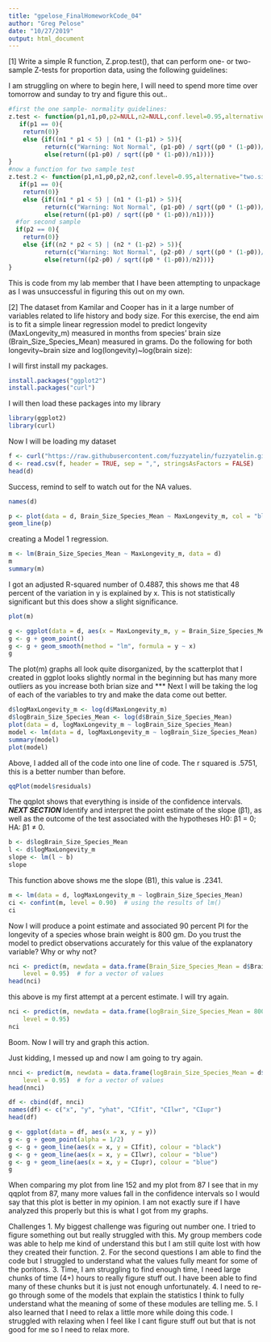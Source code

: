 ```yaml
---
title: "gpelose_FinalHomeworkCode_04"
author: "Greg Pelose"
date: "10/27/2019"
output: html_document
---
```


[1] Write a simple R function, Z.prop.test(), that can perform one- or two-sample Z-tests for proportion data, using the following guidelines:

I am struggling on where to begin here, I will need to spend more time over tomorrow and sunday to try and figure this out.. 

```r
#first the one sample- normality guidelines:
z.test <- function(p1,n1,p0,p2=NULL,n2=NULL,conf.level=0.95,alternative="two.sided") {
   if(p1 == 0){
    return(0)}
    else {if((n1 * p1 < 5) | (n1 * (1-p1) > 5)){
          return(c("Warning: Not Normal", (p1-p0) / sqrt((p0 * (1-p0))/n1)))}
          else(return((p1-p0) / sqrt((p0 * (1-p0))/n1)))}
}
#now a function for two sample test
z.test.2 <- function(p1,n1,p0,p2,n2,conf.level=0.95,alternative="two.sided") {
   if(p1 == 0){
    return(0)}
    else {if((n1 * p1 < 5) | (n1 * (1-p1) > 5)){
          return(c("Warning: Not Normal", (p1-p0) / sqrt((p0 * (1-p0))/n1)))}
          else(return((p1-p0) / sqrt((p0 * (1-p0))/n1)))}
  #for second sample
  if(p2 == 0){
    return(0)}
    else {if((n2 * p2 < 5) | (n2 * (1-p2) > 5)){
          return(c("Warning: Not Normal", (p2-p0) / sqrt((p0 * (1-p0))/n2)))}
          else(return((p2-p0) / sqrt((p0 * (1-p0))/n2)))}
}
```

This is code from my lab member that I have been attempting to unpackage as I was unsuccessful in figuring this out on my own.  

[2] The dataset from Kamilar and Cooper has in it a large number of variables related to life history and body size. For this exercise, the end aim is to fit a simple linear regression model to predict longevity (MaxLongevity_m) measured in months from species’ brain size (Brain_Size_Species_Mean) measured in grams. Do the following for both  longevity~brain size and log(longevity)~log(brain size):

I will first install my packages.

```r
install.packages("ggplot2")
install.packages("curl")
```

I will then load these packages into my library

```r
library(ggplot2)
library(curl)
```

Now I will be loading my dataset

```r
f <- curl("https://raw.githubusercontent.com/fuzzyatelin/fuzzyatelin.github.io/master/AN597_Fall19/KamilarAndCooperData.csv")
d <- read.csv(f, header = TRUE, sep = ",", stringsAsFactors = FALSE)
head(d)
```

Success, remind to self to watch out for the NA values. 

```r
names(d)
```

```r
p <- plot(data = d, Brain_Size_Species_Mean ~ MaxLongevity_m, col = "blue", main = "Brain Size against Longevity")
geom_line(p)
```

creating a Model 1 regression.

```r
m <- lm(Brain_Size_Species_Mean ~ MaxLongevity_m, data = d)
m
summary(m)
```

I got an adjusted R-squared number of 0.4887, this shows me that 48 percent of the variation in y is explained by x. This is not statistically significant but this does show a slight significance. 

```r
plot(m)
```

```r
g <- ggplot(data = d, aes(x = MaxLongevity_m, y = Brain_Size_Species_Mean, main = "Brain Size vs. Longevity"))
g <- g + geom_point()
g <- g + geom_smooth(method = "lm", formula = y ~ x)
g
```

The plot(m) graphs all look quite disorganized, by the scatterplot that I created in ggplot looks slightly normal in the beginning but has many more outliers as you increase both brian size and 
***
Next I will be taking the log of each of the variables to try and make the data come out better. 

```r
d$logMaxLongevity_m <- log(d$MaxLongevity_m)
d$logBrain_Size_Species_Mean <- log(d$Brain_Size_Species_Mean)
plot(data = d, logMaxLongevity_m ~ logBrain_Size_Species_Mean)
model <- lm(data = d, logMaxLongevity_m ~ logBrain_Size_Species_Mean)
summary(model)
plot(model)
```

Above, I added all of the code into one line of code. The r squared is .5751, this is a better number than before. 

```r
qqPlot(model$residuals)
```

The qqplot shows that everything is inside of the confidence intervals.
***
NEXT SECTION
***
Identify and interpret the point estimate of the slope (β1), as well as the outcome of the test associated with the hypotheses H0: β1 = 0; HA: β1 ≠ 0.

```r
b <- d$logBrain_Size_Species_Mean
l <- d$logMaxLongevity_m
slope <- lm(l ~ b)
slope
```

This function above shows me the slope (B1), this value is .2341.

```r
m <- lm(data = d, logMaxLongevity_m ~ logBrain_Size_Species_Mean)
ci <- confint(m, level = 0.90)  # using the results of lm()
ci

```

Now I will produce a point estimate and associated 90 percent PI for the longevity of a species whose brain weight is 800 gm. Do you trust the model to predict observations accurately for this value of the explanatory variable? Why or why not?

```r
nci <- predict(m, newdata = data.frame(Brain_Size_Species_Mean = d$Brain_Size_Species_Mean), interval = "confidence", 
    level = 0.95)  # for a vector of values
head(nci)
```

this above is my first attempt at a percent estimate.
I will try again.

```r
nci <- predict(m, newdata = data.frame(logBrain_Size_Species_Mean = 800), interval = "confidence", 
    level = 0.95)  
nci

```

Boom. Now I will try and graph this action.

Just kidding, I messed up and now I am going to try again. 

```r
nnci <- predict(m, newdata = data.frame(logBrain_Size_Species_Mean = d$logBrain_Size_Species_Mean), interval = "confidence", 
    level = 0.95)  # for a vector of values
head(nnci)
```

```r
df <- cbind(df, nnci)
names(df) <- c("x", "y", "yhat", "CIfit", "CIlwr", "CIupr")
head(df)
```

```r
g <- ggplot(data = df, aes(x = x, y = y))
g <- g + geom_point(alpha = 1/2)
g <- g + geom_line(aes(x = x, y = CIfit), colour = "black")
g <- g + geom_line(aes(x = x, y = CIlwr), colour = "blue")
g <- g + geom_line(aes(x = x, y = CIupr), colour = "blue")
g
```

When comparing my plot from line 152 and my plot from 87 I see that in my qqplot from 87, many more values fall in the confidence intervals so I would say that this plot is better in my opinion. I am not exactly sure if I have analyzed this properly but this is what I got from my graphs. 

Challenges
1. My biggest challenge was figuring out number one. I tried to figure something out but really struggled with this. My group members code was able to help me kind of understand this but I am still quite lost with how they created their function. 
2. For the second questions I am able to find the code but I struggled to understand what the values fully meant for some of the poritons.
3. Time, I am struggling to find enough time, I need large chunks of time (4+) hours to really figure stuff out. I have been able to find many of these chunks but it is just not enough unfortunately. 
4. I need to re-go through some of the models that explain the statistics I think to fully understand what the meaning of some of these modules are telling me. 
5. I also learned that I need to relax a little more while doing this code. I struggled with relaxing when I feel like I cant figure stuff out but that is not good for me so I need to relax more. 






